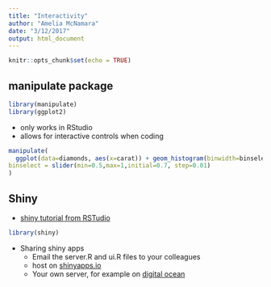 ```yaml
---
title: "Interactivity"
author: "Amelia McNamara"
date: "3/12/2017"
output: html_document
---
```


```r
knitr::opts_chunk$set(echo = TRUE)
```

## manipulate package
```r
library(manipulate)
library(ggplot2)
```

- only works in RStudio
- allows for interactive controls when coding

```r
manipulate(
  ggplot(data=diamonds, aes(x=carat)) + geom_histogram(binwidth=binselect),
binselect = slider(min=0.5,max=1,initial=0.7, step=0.01)
)
```

## Shiny

- [shiny tutorial from RSTudio](http://shiny.rstudio.com/tutorial/lesson1/) 

```r
library(shiny)
```

- Sharing shiny apps
  - Email the server.R and ui.R files to your colleagues
  - host on [shinyapps.io](http://www.shinyapps.io/)
  - Your own server, for example on [digital ocean](http://deanattali.com/2015/05/09/setup-rstudio-shiny-server-digital-ocean/)
